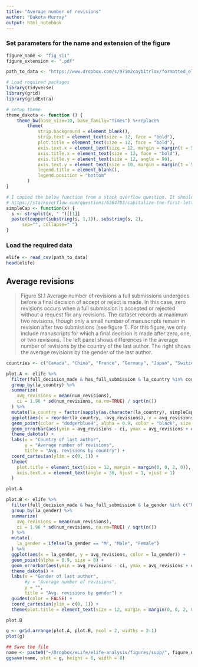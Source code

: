 ```yaml
---
title: "Average number of revisions"
author: "Dakota Murray"
output: html_notebook
---
```


### Set parameters for the name and extension of the figure
```r
figure_name <- "fig_si1"
figure_extension <- ".pdf"

path_to_data <- "https://www.dropbox.com/s/97im2cayb1trlax/formatted_elife.csv?dl=1"
```

```r
# Load required packages
library(tidyverse)
library(grid)
library(gridExtra)

# setup theme
theme_dakota <- function () { 
    theme_bw(base_size=10, base_family="Times") %+replace% 
        theme(
            strip.background = element_blank(),
            strip.text = element_text(size = 12, face = "bold"),
            plot.title = element_text(size = 12, face = "bold"),
            axis.text.x = element_text(size = 12, margin = margin(t = 5, b = 5)),
            axis.title.x = element_text(size = 12, face = "bold"),
            axis.title.y = element_text(size = 12, angle = 90),
            axis.text.y = element_text(size = 10, margin = margin(t = 5, b = 5)),
            legend.title = element_blank(),
            legend.position = "bottom"
        )
}

# I copied the below function from a stack overflow question. It should capitalize the first letter of each work in a string
# https://stackoverflow.com/questions/6364783/capitalize-the-first-letter-of-both-words-in-a-two-word-string
simpleCap <- function(x) {
  s <- strsplit(x, " ")[[1]]
  paste(toupper(substring(s, 1,1)), substring(s, 2),
      sep="", collapse=" ")
}
```

### Load the required data
```r
elife <- read_csv(path_to_data)
head(elife)
```

## Average revisions

> Figure SI.1 Average number of revisions a full submissions undergoes before a final decision of accept or reject is made. In this case, zero revisions occurs when a full submission is accepted or rejected without a request for any revisions. The dataset records at maximum two revisions, though only a small number of manuscripts remain in revision after two submissions (see figure 1). For this figure, we only include manuscripts for which a final decision is made after zero, one, or two revisions. The left panel shows differences in the average number of revisions by the country of the last author. The right shows the average revisions by the gender of the last author. 

```r
countries <- c("Canada", "China", "France", "Germany", "Japan", "Switzerland", "United Kingdom", "United States")

plot.A <- elife %>%
  filter(full_decision_made & has_full_submission & la_country %in% countries) %>%
  group_by(la_country) %>%
  summarize(
    avg_revisions = mean(num_revisions),
    ci = 1.96 * sd(num_revisions, na.rm=TRUE) / sqrt(n())
  ) %>%
  mutate(la_country = factor(sapply(as.character(la_country), simpleCap))) %>% # capitalize first letter of country stirngs
  ggplot(aes(x = reorder(la_country, -avg_revisions), y = avg_revisions)) +
  geom_point(color = "dodgerblue4", alpha = 0.9, color = "black", size = 5) +
  geom_errorbar(aes(ymin = avg_revisions - ci, ymax = avg_revisions + ci), width = 0.2) +
  theme_dakota() +
  labs(x = "Country of last author",
       y = "Average number of revisions",
       title = "Avg. revisions by country") +
  coord_cartesian(ylim = c(0, 1)) +
  theme(
    plot.title = element_text(size = 12, margin = margin(0, 0, 2, 0)),
    axis.text.x = element_text(angle = 30, hjust = 1, vjust = 1)
  )

plot.A
```


```r
plot.B <- elife %>%
  filter(full_decision_made & has_full_submission & la_gender %in% c("M", "F")) %>%
  group_by(la_gender) %>%
  summarize(
    avg_revisions = mean(num_revisions),
    ci = 1.96 * sd(num_revisions, na.rm=TRUE) / sqrt(n())
  ) %>%
  mutate(
    la_gender = ifelse(la_gender == "M", "Male", "Female")
  ) %>%
  ggplot(aes(x = la_gender, y = avg_revisions, color = la_gender)) +
  geom_point(alpha = 0.9, size = 8) +
  geom_errorbar(aes(ymin = avg_revisions - ci, ymax = avg_revisions + ci), color = "black", width = 0.2) +
  theme_dakota() +
  labs(x = "Gender of last author",
       #y = "Average number of revisions", 
       y = "",
       title = "Avg. revisions by gender") +
  guides(color = FALSE) +
  coord_cartesian(ylim = c(0, 1)) +
  theme(plot.title = element_text(size = 12, margin = margin(0, 0, 2, 0)))

plot.B
```




```r
g <- grid.arrange(plot.A, plot.B, ncol = 2, widths = 2:1)
plot(g)
```

```r
## Save the file
name <- paste0("~/Dropbox/eLife/elife-analysis/figures/supp/", figure_name, figure_extension)
ggsave(name, plot = g, height = 6, width = 8)
```